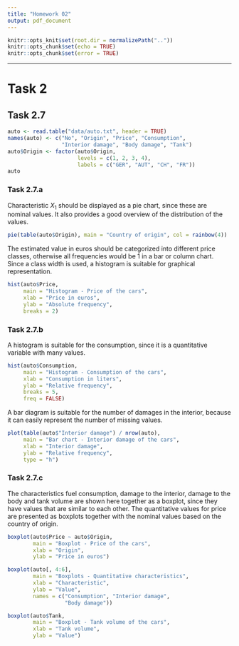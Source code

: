 ```yaml
---
title: "Homework 02"
output: pdf_document
---
```


```r
knitr::opts_knit$set(root.dir = normalizePath(".."))
knitr::opts_chunk$set(echo = TRUE)
knitr::opts_chunk$set(error = TRUE)
```

\let\OldRule\rule
\renewcommand{\rule}[2]{\OldRule{\linewidth}{#2}}

----------

# Task 2
## Task 2.7
```r
auto <- read.table("data/auto.txt", header = TRUE)
names(auto) <- c("No", "Origin", "Price", "Consumption",
                 "Interior damage", "Body damage", "Tank")
auto$Origin <- factor(auto$Origin,
                      levels = c(1, 2, 3, 4),
                      labels = c("GER", "AUT", "CH", "FR"))
auto
```

### Task 2.7.a
Characteristic $X_1$ should be displayed as a pie chart, since these are nominal values.
It also provides a good overview of the distribution of the values.
```r
pie(table(auto$Origin), main = "Country of origin", col = rainbow(4))
```

The estimated value in euros should be categorized into different price classes, otherwise all frequencies would be 1 in a bar or column chart. Since a class width is used, a histogram is suitable for graphical representation.
```r
hist(auto$Price,
     main = "Histogram - Price of the cars",
     xlab = "Price in euros",
     ylab = "Absolute frequency",
     breaks = 2)
```

### Task 2.7.b
A histogram is suitable for the consumption, since it is a quantitative variable with many values.
```r
hist(auto$Consumption,
     main = "Histogram - Consumption of the cars",
     xlab = "Consumption in liters",
     ylab = "Relative frequency",
     breaks = 5,
     freq = FALSE)
```

A bar diagram is suitable for the number of damages in the interior, because it can easily represent the number of missing values.
```r
plot(table(auto$"Interior damage") / nrow(auto),
     main = "Bar chart - Interior damage of the cars",
     xlab = "Interior damage",
     ylab = "Relative frequency",
     type = "h")
```

### Task 2.7.c
The characteristics fuel consumption, damage to the interior, damage to the body and tank volume are shown here together as a boxplot, since they have values that are similar to each other. The quantitative values for price are presented as boxplots together with the nominal values based on the country of origin.
```r
boxplot(auto$Price ~ auto$Origin,
        main = "Boxplot - Price of the cars",
        xlab = "Origin",
        ylab = "Price in euros")
```

```r
boxplot(auto[, 4:6],
        main = "Boxplots - Quantitative characteristics",
        xlab = "Characteristic",
        ylab = "Value",
        names = c("Consumption", "Interior damage",
                  "Body damage"))
```

```r
boxplot(auto$Tank,
        main = "Boxplot - Tank volume of the cars",
        xlab = "Tank volume",
        ylab = "Value")
```
